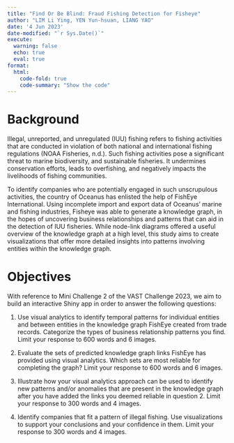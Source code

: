 ```yaml
---
title: "Find Or Be Blind: Fraud Fishing Detection for Fisheye"
author: "LIM Li Ying, YEN Yun-hsuan, LIANG YAO"
date: '4 Jun 2023'
date-modified: "`r Sys.Date()`"
execute: 
  warning: false
  echo: true
  eval: true
format: 
  html: 
    code-fold: true
    code-summary: "Show the code"
---
```


# Background

Illegal, unreported, and unregulated (IUU) fishing refers to fishing activities that are conducted in violation of both national and international fishing regulations (NOAA Fisheries, n.d.). Such fishing activities pose a significant threat to marine biodiversity, and sustainable fisheries. It undermines conservation efforts, leads to overfishing, and negatively impacts the livelihoods of fishing communities.

To identify companies who are potentially engaged in such unscrupulous activities, the country of Oceanus has enlisted the help of FishEye International. Using incomplete import and export data of Oceanus' marine and fishing industries, Fisheye was able to generate a knowledge graph, in the hopes of uncovering business relationships and patterns that can aid in the detection of IUU fisheries. While node-link diagrams offered a useful overview of the knowledge graph at a high level, this study aims to create visualizations that offer more detailed insights into patterns involving entities within the knowledge graph.

# Objectives

With reference to Mini Challenge 2 of the VAST Challenge 2023, we aim to build an interactive Shiny app in order to answer the following questions:

1.  Use visual analytics to identify temporal patterns for individual entities and between entities in the knowledge graph FishEye created from trade records. Categorize the types of business relationship patterns you find. Limit your response to 600 words and 6 images.

2.  Evaluate the sets of predicted knowledge graph links FishEye has provided using visual analytics. Which sets are most reliable for completing the graph? Limit your response to 600 words and 6 images.

3.  Illustrate how your visual analytics approach can be used to identify new patterns and/or anomalies that are present in the knowledge graph after you have added the links you deemed reliable in question 2. Limit your response to 300 words and 4 images.

4.  Identify companies that fit a pattern of illegal fishing. Use visualizations to support your conclusions and your confidence in them. Limit your response to 300 words and 4 images.
